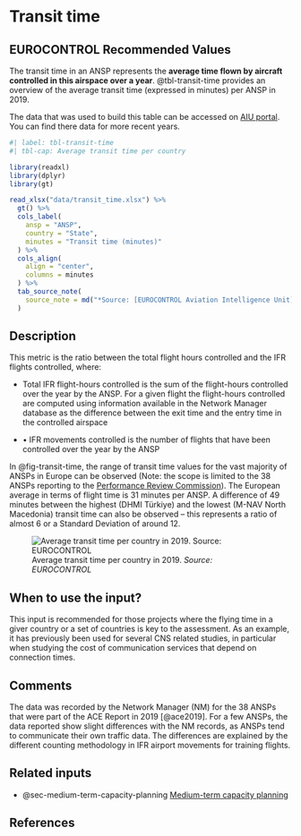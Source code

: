 # Transit time {#sec-transit-time}

## EUROCONTROL Recommended Values

The transit time in an ANSP represents the **average time flown by aircraft controlled in this airspace over a year**. 
@tbl-transit-time provides an overview of the average transit 
time (expressed in minutes) per ANSP in 2019.

The data that was used to build this table can be accessed on [AIU portal](https://ansperformance.eu/data/).
You can find there data for more recent years.

```r
#| label: tbl-transit-time
#| tbl-cap: Average transit time per country

library(readxl)
library(dplyr)
library(gt)

read_xlsx("data/transit_time.xlsx") %>%
  gt() %>%
  cols_label(
    ansp = "ANSP",
    country = "State",
    minutes = "Transit time (minutes)"
  ) %>%
  cols_align(
    align = "center",
    columns = minutes
  ) %>% 
  tab_source_note(
    source_note = md("*Source: [EUROCONTROL Aviation Intelligence Unit](https://ansperformance.eu/data/)*")
  )
```

## Description

This metric is the ratio between the total flight hours controlled and the IFR 
flights controlled, where: 

* Total IFR flight-hours controlled is the sum of the flight-hours controlled 
over the year by the ANSP. For a given flight the flight-hours controlled are 
computed using information available in the Network Manager database as the 
difference between the exit time and the entry time in the controlled airspace

* •	IFR movements controlled is the number of flights that have been controlled
over the year by the ANSP

In @fig-transit-time, the range of transit time values for the vast majority of 
ANSPs in Europe can be observed (Note: the scope is limited to the 38 ANSPs 
reporting to the [Performance Review Commission](https://ansperformance.eu/about/prc/)).
The European average in terms 
of flight time is 31 minutes per ANSP. A difference of 49 minutes between the 
highest (DHMI Türkiye) and the lowest (M-NAV North Macedonia) transit time can
also be observed – this represents a ratio of almost 6 or a Standard Deviation 
of around 12.

![Average transit time per country in 2019. *Source: EUROCONTROL*](figures/transit_time.svg){#fig-transit-time fig-align=center}

## When to use the input?

This input is recommended for those projects where the flying time in a giver
country or a set of countries is key to the assessment. As an example, it has 
previously been used for several CNS related studies, in particular when studying 
the cost of communication services that depend on connection times.

## Comments

The data was recorded by the Network Manager (NM) for the 38 ANSPs that were part
of the ACE Report in 2019 [@ace2019]. For a few ANSPs, the data reported show 
slight differences with the NM records, as ANSPs tend to communicate their own 
traffic data. The differences are explained by the different counting methodology 
in IFR airport movements for training flights.

## Related inputs

* @sec-medium-term-capacity-planning [Medium-term capacity planning](#sec-medium-term-capacity-planning)

## References
